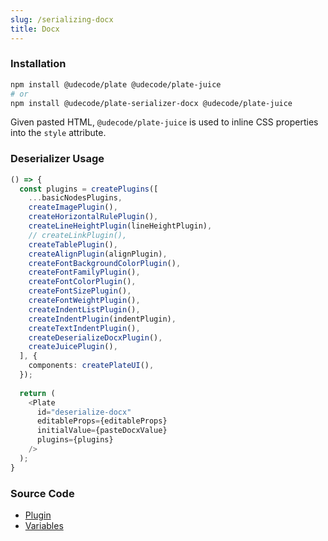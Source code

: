 ```yaml
---
slug: /serializing-docx
title: Docx
---
```


### Installation

```bash npm2yarn
npm install @udecode/plate @udecode/plate-juice
# or
npm install @udecode/plate-serializer-docx @udecode/plate-juice
```

Given pasted HTML, `@udecode/plate-juice` is used to inline CSS properties into the `style` attribute.

### Deserializer Usage


<SerializingDocxSandpack />

```ts live
() => {
  const plugins = createPlugins([
    ...basicNodesPlugins,
    createImagePlugin(),
    createHorizontalRulePlugin(),
    createLineHeightPlugin(lineHeightPlugin),
    // createLinkPlugin(),
    createTablePlugin(),
    createAlignPlugin(alignPlugin),
    createFontBackgroundColorPlugin(),
    createFontFamilyPlugin(),
    createFontColorPlugin(),
    createFontSizePlugin(),
    createFontWeightPlugin(),
    createIndentListPlugin(),
    createIndentPlugin(indentPlugin),
    createTextIndentPlugin(),
    createDeserializeDocxPlugin(),
    createJuicePlugin(),
  ], {
    components: createPlateUI(),
  });
  
  return (
    <Plate
      id="deserialize-docx"
      editableProps={editableProps}
      initialValue={pasteDocxValue}
      plugins={plugins}
    />
  );
}
```

### Source Code

- [Plugin](https://github.com/udecode/plate/blob/main/packages/serializers/docx/src/deserializer/createDeserializeDocxPlugin.ts)
- [Variables](https://github.com/udecode/plate/blob/main/examples/docusaurus/src/live/live.tsx)

